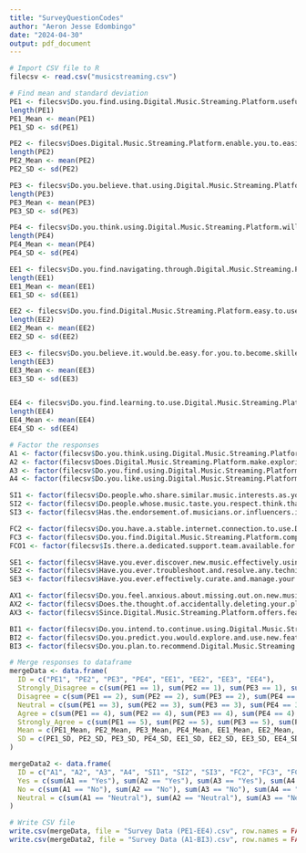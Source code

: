 ```yaml
---
title: "SurveyQuestionCodes"
author: "Aeron Jesse Edombingo"
date: "2024-04-30"
output: pdf_document
---
```



```r
# Import CSV file to R
filecsv <- read.csv("musicstreaming.csv")
```


```r
# Find mean and standard deviation
PE1 <- filecsv$Do.you.find.using.Digital.Music.Streaming.Platform.useful.in.discovering.new.music..
length(PE1)
PE1_Mean <- mean(PE1)
PE1_SD <- sd(PE1)

PE2 <- filecsv$Does.Digital.Music.Streaming.Platform.enable.you.to.easily.create.and.share.playlists.
length(PE2)
PE2_Mean <- mean(PE2)
PE2_SD <- sd(PE2)

PE3 <- filecsv$Do.you.believe.that.using.Digital.Music.Streaming.Platform.will.enhance.your.overall.music.listening.experience.
length(PE3)
PE3_Mean <- mean(PE3)
PE3_SD <- sd(PE3)

PE4 <- filecsv$Do.you.think.using.Digital.Music.Streaming.Platform.will.increase.your.engagement.with.music.related.content.
length(PE4)
PE4_Mean <- mean(PE4)
PE4_SD <- sd(PE4)
```

```r
EE1 <- filecsv$Do.you.find.navigating.through.Digital.Music.Streaming.Platform.clear.and.understandable.
length(EE1)
EE1_Mean <- mean(EE1)
EE1_SD <- sd(EE1)

EE2 <- filecsv$Do.you.find.Digital.Music.Streaming.Platform.easy.to.use.in.terms.of.searching.for.and.playing.music.
length(EE2)
EE2_Mean <- mean(EE2)
EE2_SD <- sd(EE2)

EE3 <- filecsv$Do.you.believe.it.would.be.easy.for.you.to.become.skilled.in.using.Digital.Music.Streaming.Platform.
length(EE3)
EE3_Mean <- mean(EE3)
EE3_SD <- sd(EE3)


EE4 <- filecsv$Do.you.find.learning.to.use.Digital.Music.Streaming.Platform.easy.
length(EE4)
EE4_Mean <- mean(EE4)
EE4_SD <- sd(EE4)
```



```r
# Factor the responses
A1 <- factor(filecsv$Do.you.think.using.Digital.Music.Streaming.Platform.is.a.good.way.to.discover.and.enjoy.music., levels = c("Yes", "No", "Neutral"))
A2 <- factor(filecsv$Does.Digital.Music.Streaming.Platform.make.exploring.new.music.interesting.for.you., levels = c("Yes", "No", "Neutral"))
A3 <- factor(filecsv$Do.you.find.using.Digital.Music.Streaming.Platform.enjoyable., levels = c("Yes", "No", "Neutral"))
A4 <- factor(filecsv$Do.you.like.using.Digital.Music.Streaming.Platform.as.your.primary.music.streaming.service., levels = c("Yes", "No", "Neutral"))

SI1 <- factor(filecsv$Do.people.who.share.similar.music.interests.as.you.think.that.you.should.use.Digital.Music.Streaming.Platform., levels = c("Yes", "No", "Neutral"))
SI2 <- factor(filecsv$Do.people.whose.music.taste.you.respect.think.that.you.should.use.Digital.Music.Streaming.Platform., levels = c("Yes", "No", "Neutral"))
SI3 <- factor(filecsv$Has.the.endorsement.of.musicians.or.influencers.influenced.your.decision.to.use.Digital.Music.Streaming.Platform., levels = c("Yes", "No", "Neutral"))

FC2 <- factor(filecsv$Do.you.have.a.stable.internet.connection.to.use.Digital.Music.Streaming.Platform.without.interruptions., levels = c("Yes", "No", "Neutral"))
FC3 <- factor(filecsv$Do.you.find.Digital.Music.Streaming.Platform.compatible.with.other.devices.or.platforms.you.use.for.listening.to.music., levels = c("Yes", "No", "Neutral"))
FCO1 <- factor(filecsv$Is.there.a.dedicated.support.team.available.for.assistance.with.any.issues.you.encounter.on.different.Digital.Music.Platform., levels = c("Yes", "No", "Neutral"))

SE1 <- factor(filecsv$Have.you.ever.discover.new.music.effectively.using.Digital.Music.Streaming.Platform.without.external.assistance., levels = c("Yes", "No", "Maybe"))
SE2 <- factor(filecsv$Have.you.ever.troubleshoot.and.resolve.any.technical.issues.you.encounter.on.Digital.Music.Streaming.Platform.by.yourself., levels = c("Yes", "No", "Maybe"))
SE3 <- factor(filecsv$Have.you.ever.effectively.curate.and.manage.your.music.library.on.Digital.Music.Streaming.Platform.independently., levels = c("Yes", "No", "Maybe"))

AX1 <- factor(filecsv$Do.you.feel.anxious.about.missing.out.on.new.music.releases.if.you.don.t.use.Digital.Music.Streaming.Platform., levels = c("Yes", "No", "Neutral"))
AX2 <- factor(filecsv$Does.the.thought.of.accidentally.deleting.your.playlists.or.favorite.tracks.on.Digital.Music.Streaming.Platform.make.you.feel.uneasy., levels = c("Yes", "No", "Neutral"))
AX3 <- factor(filecsv$Since.Digital.Music.Streaming.Platform.offers.features.like.playlist.backup..do.you.feel.less.anxious.about.losing.your.music.collection., levels = c("Yes", "No", "Neutral"))

BI1 <- factor(filecsv$Do.you.intend.to.continue.using.Digital.Music.Streaming.Platform.as.your.primary.music.streaming.service.in.the.next.3.months., levels = c("Yes", "No", "Maybe"))
BI2 <- factor(filecsv$Do.you.predict.you.would.explore.and.use.new.features.introduced.on.Digital.Music.Streaming.Platform.in.the.next.3.months., levels = c("Yes", "No", "Maybe"))
BI3 <- factor(filecsv$Do.you.plan.to.recommend.Digital.Music.Streaming.Platform.to.friends.or.family.members.in.the.next.3.months., levels = c("Yes", "No", "Maybe"))
```



```r
# Merge responses to dataframe
mergeData <- data.frame(
  ID = c("PE1", "PE2", "PE3", "PE4", "EE1", "EE2", "EE3", "EE4"),
  Strongly_Disagree = c(sum(PE1 == 1), sum(PE2 == 1), sum(PE3 == 1), sum(PE4 == 1), sum(EE1 == 1), sum(EE2 == 1), sum(EE3 == 1), sum(EE4 == 1)),
  Disagree = c(sum(PE1 == 2), sum(PE2 == 2), sum(PE3 == 2), sum(PE4 == 2), sum(EE1 == 2), sum(EE2 == 2), sum(EE3 == 2), sum(EE4 == 2)),
  Neutral = c(sum(PE1 == 3), sum(PE2 == 3), sum(PE3 == 3), sum(PE4 == 3), sum(EE1 == 3), sum(EE2 == 3), sum(EE3 == 3), sum(EE4 == 3)),
  Agree = c(sum(PE1 == 4), sum(PE2 == 4), sum(PE3 == 4), sum(PE4 == 4), sum(EE1 == 4), sum(EE2 == 4), sum(EE3 == 4), sum(EE4 == 4)),
  Strongly_Agree = c(sum(PE1 == 5), sum(PE2 == 5), sum(PE3 == 5), sum(PE4 == 5), sum(EE1 == 5), sum(EE2 == 5), sum(EE3 == 5), sum(EE4 == 5)),
  Mean = c(PE1_Mean, PE2_Mean, PE3_Mean, PE4_Mean, EE1_Mean, EE2_Mean, EE3_Mean, EE4_Mean),
  SD = c(PE1_SD, PE2_SD, PE3_SD, PE4_SD, EE1_SD, EE2_SD, EE3_SD, EE4_SD)
)

mergeData2 <- data.frame(
  ID = c("A1", "A2", "A3", "A4", "SI1", "SI2", "SI3", "FC2", "FC3", "FCO1", "SE1", "SE2", "SE3", "AX1", "AX2", "AX3", "BI1", "BI2", "BI3"),
  Yes = c(sum(A1 == "Yes"), sum(A2 == "Yes"), sum(A3 == "Yes"), sum(A4 == "Yes"), sum(SI1 == "Yes"), sum(SI2 == "Yes"), sum(SI3 == "Yes"), sum(FC2 == "Yes"), sum(FC3 == "Yes"), sum(FCO1 == "Yes"), sum(SE1 == "Yes"), sum(SE2 == "Yes"), sum(SE3 == "Yes"), sum(AX1 == "Yes"), sum(AX2 == "Yes"), sum(AX3 == "Yes"), sum(BI1 == "Yes"), sum(BI2 == "Yes"), sum(BI3 == "Yes")),
  No = c(sum(A1 == "No"), sum(A2 == "No"), sum(A3 == "No"), sum(A4 == "No"), sum(SI1 == "No"), sum(SI2 == "No"), sum(SI3 == "No"), sum(FC2 == "No"), sum(FC3 == "No"), sum(FCO1 == "No"), sum(SE1 == "No"), sum(SE2 == "No"), sum(SE3 == "No"), sum(AX1 == "No"), sum(AX2 == "No"), sum(AX3 == "No"), sum(BI1 == "No"), sum(BI2 == "No"), sum(BI3 == "No")),
  Neutral = c(sum(A1 == "Neutral"), sum(A2 == "Neutral"), sum(A3 == "Neutral"), sum(A4 == "Neutral"), sum(SI1 == "Neutral"), sum(SI2 == "Neutral"), sum(SI3 == "Neutral"), sum(FC2 == "Neutral"), sum(FC3 == "Neutral"), sum(FCO1 == "Neutral"), sum(SE1 == "Maybe"), sum(SE2 == "Maybe"), sum(SE3 == "Maybe"), sum(AX1 == "Neutral"), sum(AX2 == "Neutral"), sum(AX3 == "Neutral"), sum(BI1 == "Maybe"), sum(BI2 == "Maybe"), sum(BI3 == "Maybe"))
)
```



```r
# Write CSV file
write.csv(mergeData, file = "Survey Data (PE1-EE4).csv", row.names = FALSE)
write.csv(mergeData2, file = "Survey Data (A1-BI3).csv", row.names = FALSE)
```